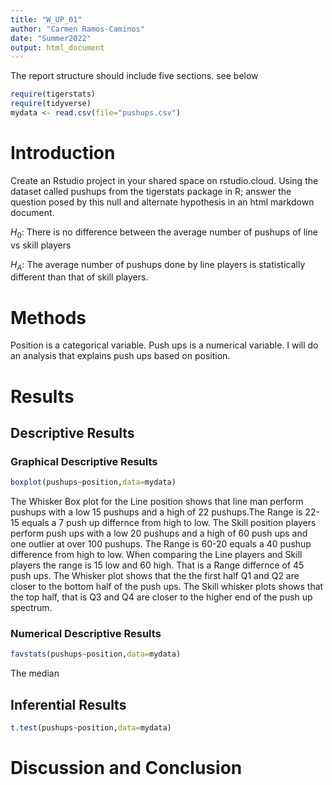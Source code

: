 ```yaml
---
title: "W_UP_01"
author: "Carmen Ramos-Caminos"
date: "Summer2022"
output: html_document
---
```




The report structure should include five sections.  see below



```r
require(tigerstats)
require(tidyverse)
mydata <- read.csv(file="pushups.csv")
```

# Introduction  
<!--In this section you explain what you are trying to show. Where did the data come from? What is the research or other question you are trying to answer?!-->

Create an Rstudio project in your shared space on rstudio.cloud.  Using the dataset called pushups from the tigerstats package in R; answer the question posed by this null and alternate hypothesis in an html markdown document.

$H_0$: There is no difference between the average number of pushups of line vs skill players

$H_A$: The average number of pushups done by line players is statistically different than that of skill players. 

# Methods  
<!--Decide on your methods: use "variable analysis" or other appropriate descriptors. Make sure to choose at least one graphical method and at least one numerical method.!-->    
Position is a categorical variable. Push ups is a numerical variable. I will do an analysis that explains push ups based on position.  

# Results  
<!--Divide this section into two sub-sections: One for your descriptive results and one for your inferential results.!-->

## Descriptive Results

### Graphical Descriptive Results

<!--Graphical results here. Make sure to show your code. Provide appropriate labels for axes, giving units if possible, and provide a good title for the graph, too. Use the graphical results to describe the patterns if any that exist in the data as focused toward the research question!-->
```r
boxplot(pushups~position,data=mydata)
```
  
The Whisker Box plot for the Line position shows that line man perform pushups with a low 15 pushups and a high of 22 pushups.The Range is 22-15 equals a 7 push up differnce from high to low.  The Skill position players perform push ups with a low 20 pushups and a high of 60 push ups and one outlier at over 100 pushups. The Range is 60-20 equals a 40 pushup difference from high to low. When comparing the Line players and Skill players the range is 15 low and 60 high. That is a Range differnce of 45 push ups. The Whisker plot shows that the the first half Q1 and Q2 are closer to the bottom half of the push ups. The Skill whisker plots shows that the top half, that is  Q3 and Q4 are closer to the higher end of the push up spectrum. 

### Numerical Descriptive Results   
<!--Numerical results go here. Use the numerical results to describe the patterns if any that exist in the data as focused toward the research question!-->  
```r
favstats(pushups~position,data=mydata)
```
The median   

## Inferential Results  
<!--State hypothesis clearly. Make sure your discussion of the inferential test covers all the aspects that the test output produces, such as test statistic, p-value etc. Make a decision about the null hypothesis, explain the assumptions on which the selected test/procedure was based, and why the chosen procedure satisfys the assumptions and is appropriate to answer the research question!-->     

  
```r
t.test(pushups~position,data=mydata)
```

# Discussion and Conclusion  
<!--Discussion and conclusion here. If you found a relationship be sure to consider whether the relationship occurs because one of the variavbles causes the other, or whether they perhasps are related for some other reason. Watch the chapter 6 videos from the GeorgeTown videos collection.!-->  

